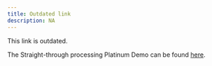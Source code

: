 ```yaml
---
title: Outdated link
description: NA
---
```


This link is outdated.

The Straight-through processing Platinum Demo can be found [here](https://ibm-garage-tsa.github.io/platinum-demos/300-business-automation-straight-through-processing/demo-preparation/).
